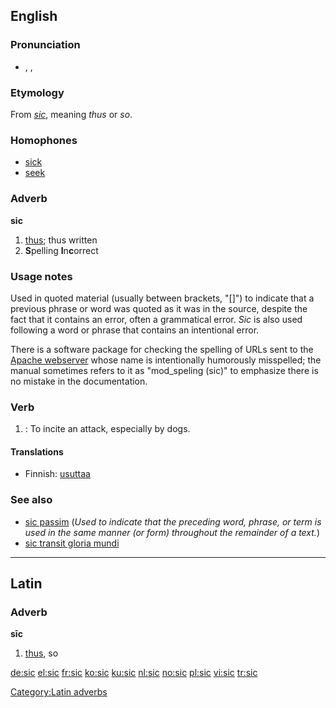 ==English==

===Pronunciation===
*{{enPR|sĭk}}, {{IPA|/sɪk/}}, {{SAMPA|/<tt>sIk</tt>/}}
*:{{rhymes|ɪk}}

===Etymology===
From {{L.}} ''[[sic]]'', meaning ''thus'' or ''so''.

===Homophones===
*[[sick]]
*[[seek]]

===Adverb===
'''sic'''

# [[thus]]; thus written
# '''S'''pelling '''I'''n'''c'''orrect

===Usage notes===
Used in quoted material (usually between brackets, "[]") to indicate that a previous phrase or word was quoted as it was in the source, despite the fact that it contains an error, often a grammatical error. ''Sic'' is also used following a word or phrase that contains an intentional error.

There is a software package for checking the spelling of URLs sent to the [[w:Apache webserver|Apache webserver]] whose name is intentionally humorously misspelled; the manual sometimes refers to it as "mod_speling (sic)" to emphasize there is no mistake in the documentation.

===Verb===
{{en-verb|sic|c|ing}}

# {{transitive}}: To incite an attack, especially by dogs.

====Translations====
*Finnish: [[usuttaa]]

===See also===

* [[sic passim]] (''Used to indicate that the preceding word, phrase, or term is used in the same manner (or form) throughout the remainder of a text.'')
* [[sic transit gloria mundi]]

----

==Latin==

===Adverb===
'''sīc'''

# [[thus]], so

[[Category:Latin adverbs]]

[[de:sic]]
[[el:sic]]
[[fr:sic]]
[[ko:sic]]
[[ku:sic]]
[[nl:sic]]
[[no:sic]]
[[pl:sic]]
[[vi:sic]]
[[tr:sic]]